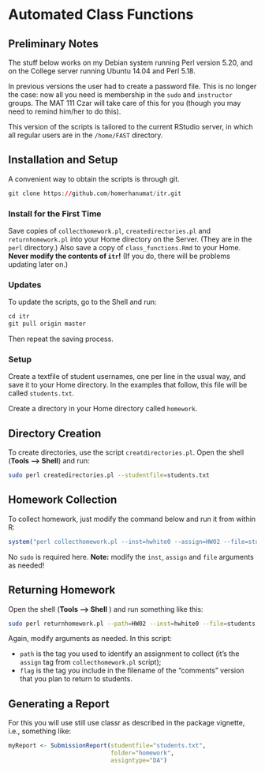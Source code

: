 # Automated Class Functions

## Preliminary Notes

The stuff below works on my Debian system running Perl version 5.20, and on the College server running Ubuntu 14.04 and Perl 5.18.

In previous versions the user had to create a password file.  This is no longer the case:  now all you need is membership in the `sudo` and `instructor` groups.  The MAT 111 Czar will take care of this for you (though you may need to remind him/her to do this).

This version of the scripts is tailored to the current RStudio server, in which all regular users are in the `/home/FAST` directory.

## Installation and Setup

A convenient way to obtain the scripts is through git.

```r
git clone https://github.com/homerhanumat/itr.git
```

### Install for the First Time

Save copies of `collecthomework.pl`, `createdirectories.pl` and `returnhomework.pl` into your Home directory on the Server.  (They are in the `perl` directory.)  Also save a copy of `class_functions.Rmd` to your Home.  **Never modify the contents of `itr`!**  (If you do, there will be problems updating later on.)

### Updates

To update the scripts, go to the Shell and run:

```r
cd itr
git pull origin master
```

Then repeat the saving process.

### Setup

Create a textfile of student usernames, one per line in the usual way, and save it to your Home directory.  In the examples that follow, this file will be called `students.txt`.

Create a directory in your Home directory called `homework`.

## Directory Creation

To create directories, use the script `creatdirectories.pl`.  Open the shell (**Tools --> Shell**) and run:

```sh
sudo perl createdirectories.pl --studentfile=students.txt
```

## Homework Collection

To collect homework,  just modify the command below and run it from within R:

```r
system("perl collecthomework.pl --inst=hwhite0 --assign=HW02 --file=students.txt")
```

No `sudo` is required here.  **Note:**  modify the `inst`, `assign` and `file` arguments as needed!

## Returning Homework

Open the shell (**Tools --> Shell** ) and run something like this:


```sh
sudo perl returnhomework.pl --path=HW02 --inst=hwhite0 --file=students.txt --flag=_com
```

Again, modify arguments as needed.  In this script:

* `path` is the tag you used to identify an assignment to collect (it's the `assign` tag from `collecthomework.pl` script);
* `flag` is the tag you include in the filename of the "comments" version that you plan to return to students.

## Generating a Report

For this you will use still use classr as described in the package vignette, i.e., something like:

```r
myReport <- SubmissionReport(studentfile="students.txt",
                             folder="homework",
                             assigntype="DA")
```



